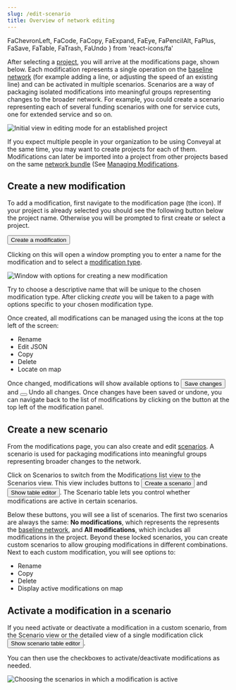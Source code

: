 ```yaml
---
slug: /edit-scenario
title: Overview of network editing
---
```


  FaChevronLeft,
  FaCode,
  FaCopy,
  FaExpand,
  FaEye,
  FaPencilAlt,
  FaPlus,
  FaSave,
  FaTable,
  FaTrash,
  FaUndo
} from 'react-icons/fa'


After selecting a [project](/glossary#project), you will arrive at the modifications page, shown below. Each modification represents a single operation on the [baseline network](/glossary#baseline-network) (for example adding a line, or adjusting the speed of an existing line) and can be activated in multiple scenarios. Scenarios are a way of packaging isolated modifications into meaningful groups representing changes to the broader network. For example, you could create a scenario representing each of several funding scenarios with one for service cuts, one for extended service and so on.

<Image
  src='/img/create-scenario.png'
  alt='Initial view in editing mode for an established project'
/>

If you expect multiple people in your organization to be using Conveyal at the same time, you may want to create projects for each of them. Modifications can later be imported into a project from other projects based on the same [network bundle](/glossary#network-bundle) (See [Managing Modifications](/edit-scenario/usage#managing-mods).

## Create a new modification

To add a modification, first navigate to the modification page (the <FaPencilAlt /> icon). If your project is already selected you should see the following button below the project name. Otherwise you will be prompted to first create or select a project. 

<Button variantColor='green'><FaPlus /> Create a modification</Button>

Clicking on this will open a window prompting you to enter a name for the modification and to select a [modification type](/edit-scenario/modifications). 

<Image
  src='/img/create-mod-dialog.png'
  alt='Window with options for creating a new modification'
/>

Try to choose a descriptive name that will be unique to the chosen modification type. After clicking *create* you will be taken to a page with options specific to your chosen modification type.

Once created, all modifications can be managed using the icons at the top left of the screen:

* <FaPencilAlt /> Rename
* <FaCode /> Edit JSON
* <FaCopy /> Copy
* <FaTrash /> Delete
* <FaExpand /> Locate on map

Once changed, modifications will show available options to <Button variantColor='green'><FaSave /> Save changes</Button> and <Button variantColor='blue'><FaUndo /></Button> Undo all changes. Once changes have been saved or undone, you can navigate back to the list of modifications by clicking on the <FaChevronLeft /> button at the top left of the modification panel.

## Create a new scenario

From the modifications page, you can also create and edit [scenarios](/glossary#scenario). A scenario is used for packaging modifications into meaningful groups representing broader changes to the network.

Click on Scenarios to switch from the Modifications list view to the Scenarios view. This view includes buttons to <Button variantColor='green'><FaPlus /> Create a scenario</Button> and <Button variantColor='blue'><FaTable /> Show table editor</Button>. The Scenario table lets you control whether modifications are active in certain scenarios.

Below these buttons, you will see a list of scenarios. The first two scenarios are always the same: **No modifications**, which represents the represents the [baseline network](/glossary#baseline-network), and **All modifications**, which includes all modifications in the project. Beyond these locked scenarios, you can create custom scenarios to allow grouping modifications in different combinations. Next to each custom modification, you will see options to:

* <FaPencilAlt /> Rename
* <FaCopy /> Copy
* <FaTrash /> Delete
* <FaEye /> Display active modifications on map

## Activate a modification in a scenario

If you need activate or deactivate a modification in a custom scenario, from the Scenario view or the detailed view of a single modification click <Button variantColor='blue'><FaTable /> Show scenario table editor</Button>.

You can then use the checkboxes to activate/deactivate modifications as needed.

<Image
  src='/img/scenario-table.png'
  alt='Choosing the scenarios in which a modification is active'
/>
